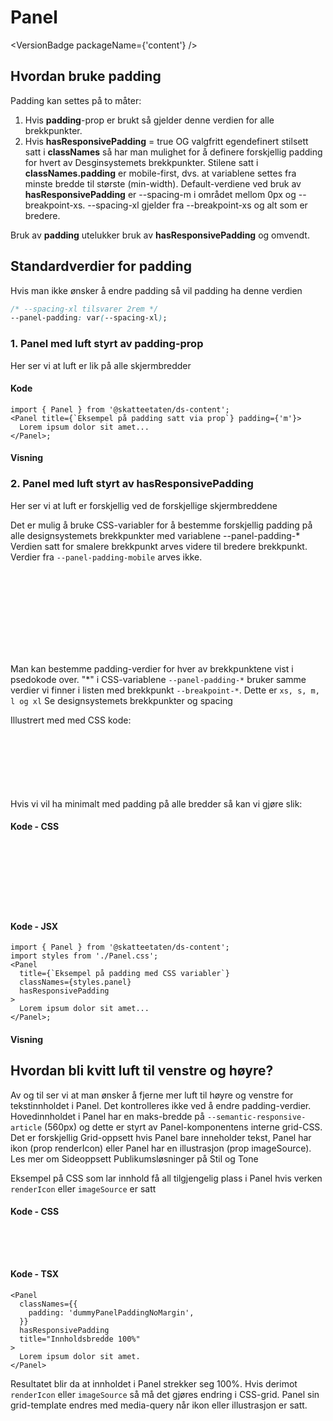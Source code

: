 
<Meta of={PanelStoriesDoc} name="Docs for Padding" />

# Panel

<VersionBadge packageName={'content'} />

## Hvordan bruke padding

Padding kan settes på to måter:

1. Hvis **padding**-prop er brukt så gjelder denne verdien for alle brekkpunkter.
2. Hvis **hasResponsivePadding** = true OG valgfritt egendefinert stilsett satt i **classNames** så har man mulighet for å definere forskjellig padding for hvert av <Link url="/?path=/docs/designtokens-breakpoints--docs">Desginsystemets brekkpunkter</Link>. Stilene satt i **classNames.padding** er mobile-first, dvs. at variablene settes fra minste bredde til største (min-width). Default-verdiene ved bruk av **hasResponsivePadding** er --spacing-m i området mellom 0px og --breakpoint-xs. --spacing-xl gjelder fra --breakpoint-xs og alt som er bredere.

Bruk av **padding** utelukker bruk av **hasResponsivePadding** og omvendt.

## Standardverdier for padding

Hvis man ikke ønsker å endre padding så vil padding ha denne verdien

```css
/* --spacing-xl tilsvarer 2rem */
--panel-padding: var(--spacing-xl);
```

<div id="panel-padding-prop">

### 1. Panel med luft styrt av padding-prop

</div>

Her ser vi at luft er lik på alle skjermbredder

<PanelPaddingIllustration id="panel-padding-prop" />

#### Kode

```tsx
import { Panel } from '@skatteetaten/ds-content';
<Panel title={`Eksempel på padding satt via prop`} padding={'m'}>
  Lorem ipsum dolor sit amet...
</Panel>;
```

#### Visning

<Canvas of={PanelStoriesDoc.PanelPadding} />

<div id="panel-padding-responsive-prop">

### 2. Panel med luft styrt av hasResponsivePadding

</div>

Her ser vi at luft er forskjellig ved de forskjellige skjermbreddene

<PanelPaddingResponsiveIllustration />

Det er mulig å bruke CSS-variabler for å bestemme forskjellig padding på alle designsystemets brekkpunkter med variablene --panel-padding-\* Verdien satt for smalere brekkpunkt arves videre til bredere brekkpunkt. Verdier fra `--panel-padding-mobile` arves ikke.

```css
/* Standardverdier satt i komponenten */
/* hvis bredde er mindre enn brekkpunkt-xs så blir padding satt til --spacing-m */
width < breakpoint-xs:  var(--spacing-m);
/* Resterende brekkpunkt har like padding-verdier på --spacing-xl */
width >= breakpoint-xs: var(--spacing-xl);
width >= breakpoint-s: var(--spacing-xl);
width >= breakpoint-m: var(--spacing-xl);
width >= breakpoint-l: var(--spacing-xl);
width >= breakpoint-xl: var(--spacing-xl);
```

Man kan bestemme padding-verdier for hver av brekkpunktene vist i psedokode over. "\*" i CSS-variablene `--panel-padding-*` bruker samme verdier vi finner i listen med brekkpunkt `--breakpoint-*`. Dette er `xs, s, m, l og xl` Se designsystemets <Link url="/?path=/docs/designtokens-breakpoints--docs">brekkpunkter</Link> og <Link url="/?path=/docs/designtokens-spacing--docs">spacing</Link>

Illustrert med med CSS kode:

```css
--panel-padding-mobile: var(--custom-value);
--panel-padding-xs: var(--another-custom-value);
--panel-padding-s: var(--panel-padding-xs);
--panel-padding-m: var(--panel-padding-s);
--panel-padding-l: var(--panel-padding-m);
--panel-padding-xl: var(--panel-padding-l);
```

Hvis vi vil ha minimalt med padding på alle bredder så kan vi gjøre slik:

#### Kode - CSS

```css
/* CSS stil definert i Panel.css */
.dummyPanelPaddingResponsiveFullWidth {
  /* Bestemmer at padding --spacing-xxs skal gjelde for alle skjermbredder opp til --breakpoint-xs */
  --panel-padding-mobile: var(--spacing-xxs);
  /* Bestemmer at padding --spacing-xss skal gjelde for alle skjermbredder bredere enn --breakpoint-xs */
  --panel-padding-xs: var(--spacing-xxs);
}
```

#### Kode - JSX

```tsx
import { Panel } from '@skatteetaten/ds-content';
import styles from './Panel.css';
<Panel
  title={`Eksempel på padding med CSS variabler`}
  classNames={styles.panel}
  hasResponsivePadding
>
  Lorem ipsum dolor sit amet...
</Panel>;
```

#### Visning

<Canvas of={PanelStoriesDoc.PanelPaddingFullWidth} />

## Hvordan bli kvitt luft til venstre og høyre?

Av og til ser vi at man ønsker å fjerne mer luft til høyre og venstre for tekstinnholdet i Panel. Det kontrolleres ikke ved å endre padding-verdier. Hovedinnholdet i Panel har en maks-bredde på `--semantic-responsive-article` (560px) og dette er styrt av Panel-komponentens interne grid-CSS. Det er forskjellig Grid-oppsett hvis Panel bare inneholder tekst, Panel har ikon (prop renderIcon) eller Panel har en illustrasjon (prop imageSource). Les mer om <Link url="https://www.skatteetaten.no/stilogtone/designsystemet/monstre/sideoppsett-publikum/">Sideoppsett Publikumsløsninger på Stil og Tone</Link>

Eksempel på CSS som lar innhold få all tilgjengelig plass i Panel hvis verken `renderIcon` eller `imageSource` er satt

#### Kode - CSS

```css
.dummyPanelPaddingNoMargin > * {
  max-width: 100%;
}
```

#### Kode - TSX

```tsx
<Panel
  classNames={{
    padding: 'dummyPanelPaddingNoMargin',
  }}
  hasResponsivePadding
  title="Innholdsbredde 100%"
>
  Lorem ipsum dolor sit amet.
</Panel>
```

Resultatet blir da at innholdet i Panel strekker seg 100%. Hvis derimot `renderIcon` eller `imageSource` så må det gjøres endring i CSS-grid. Panel sin grid-template endres med media-query når ikon eller illustrasjon er satt.

<Canvas of={PanelStoriesDoc.PanelPaddingNoMargin} />
